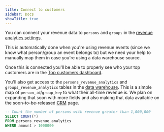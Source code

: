 ```yaml
---
title: Connect to customers
sidebar: Docs
showTitle: true
---
```



<RevAnalyticsBetaWarning />

You can connect your revenue data to `persons` and `groups` in the [revenue analytics settings](https://app.posthog.com/data-management/revenue).

This is automatically done when you're using revenue events (since we know what person/group an event belongs to) but we need your help to manually map them in case you're using a data warehouse source.

<ProductScreenshot
  imageLight = "https://res.cloudinary.com/dmukukwp6/image/upload/Screenshot_2025_09_05_at_16_20_38_743c93fff2.png"
  imageDark = "https://res.cloudinary.com/dmukukwp6/image/upload/Screenshot_2025_09_05_at_16_20_29_8ec0f4633a.png"
  alt="Revenue analytics persons and groups setup" 
  classes="rounded"
/>

Once this is connected you'll be able to properly see who your top customers are in the [Top customers dashboard](https://app.posthog.com/revenue_analytics#top-customers).

You'll also get access to the `persons_revenue_analytics` and `groups_revenue_analytics` tables in the [data warehouse](https://app.posthog.com/data-warehouse). This is a simple map of `person_id`/`group_key` to what their all-time revenue is. We plan on expanding that soon with more fields and also making that data available on the soon-to-be-released [CRM](/teams/crm) page.

```sql
-- Count the number of persons with revenue greater than 1,000,000
SELECT COUNT(*)
FROM persons_revenue_analytics
WHERE amount > 1000000
```